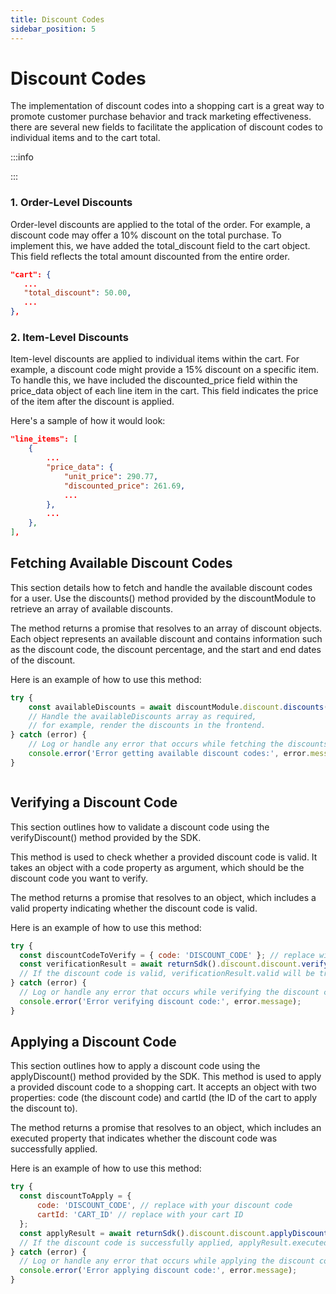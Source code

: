 ```yaml
---
title: Discount Codes
sidebar_position: 5
---
```


# Discount Codes

The implementation of discount codes into a shopping cart is a great way to promote customer purchase behavior and track marketing effectiveness.  there are several new fields to facilitate the application of discount codes to individual items and to the cart total.

:::info

:::

### 1. Order-Level Discounts
Order-level discounts are applied to the total of the order. For example, a discount code may offer a 10% discount on the total purchase. To implement this, we have added the total_discount field to the cart object. This field reflects the total amount discounted from the entire order.

```json
"cart": {
   ...
   "total_discount": 50.00,
   ...
},

```

### 2. Item-Level Discounts
Item-level discounts are applied to individual items within the cart. For example, a discount code might provide a 15% discount on a specific item. To handle this, we have included the discounted_price field within the price_data object of each line item in the cart. This field indicates the price of the item after the discount is applied.

Here's a sample of how it would look:

```json
"line_items": [
    {
        ...
        "price_data": {
            "unit_price": 290.77,
            "discounted_price": 261.69,
            ...
        },
        ...
    },
],


```

## Fetching Available Discount Codes

This section details how to fetch and handle the available discount codes for a user. Use the discounts() method provided by the discountModule to retrieve an array of available discounts.

The method returns a promise that resolves to an array of discount objects. Each object represents an available discount and contains information such as the discount code, the discount percentage, and the start and end dates of the discount.

Here is an example of how to use this method:

```javascript
try {
    const availableDiscounts = await discountModule.discount.discounts();
    // Handle the availableDiscounts array as required, 
    // for example, render the discounts in the frontend.
} catch (error) {
    // Log or handle any error that occurs while fetching the discounts.
    console.error('Error getting available discount codes:', error.message);
}



```
## Verifying a Discount Code
This section outlines how to validate a discount code using the verifyDiscount() method provided by the SDK.

This method is used to check whether a provided discount code is valid. It takes an object with a code property as argument, which should be the discount code you want to verify.

The method returns a promise that resolves to an object, which includes a valid property indicating whether the discount code is valid.

Here is an example of how to use this method:
  
  ```javascript
  try {
    const discountCodeToVerify = { code: 'DISCOUNT_CODE' }; // replace with your discount code
    const verificationResult = await returnSdk().discount.discount.verifyDiscount(discountCodeToVerify);
    // If the discount code is valid, verificationResult.valid will be true
} catch (error) {
    // Log or handle any error that occurs while verifying the discount code.
    console.error('Error verifying discount code:', error.message);
}
  
  ```

## Applying a Discount Code
This section outlines how to apply a discount code using the applyDiscount() method provided by the SDK.
This method is used to apply a provided discount code to a shopping cart. It accepts an object with two properties: code (the discount code) and cartId (the ID of the cart to apply the discount to).

The method returns a promise that resolves to an object, which includes an executed property that indicates whether the discount code was successfully applied.

Here is an example of how to use this method:
  
  ```javascript
  try {
    const discountToApply = { 
        code: 'DISCOUNT_CODE', // replace with your discount code
        cartId: 'CART_ID' // replace with your cart ID
    }; 
    const applyResult = await returnSdk().discount.discount.applyDiscount(discountToApply);
    // If the discount code is successfully applied, applyResult.executed will be true
} catch (error) {
    // Log or handle any error that occurs while applying the discount code.
    console.error('Error applying discount code:', error.message);
}

  ```